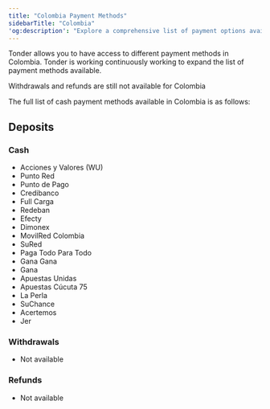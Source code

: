```yaml
---
title: "Colombia Payment Methods"
sidebarTitle: "Colombia"
'og:description': "Explore a comprehensive list of payment options available in Colombia with Tonder, categorized by payment type."
---
```


Tonder allows you to have access to different payment methods in Colombia. Tonder is working continuously working to expand the list of payment methods available. 


<Note>Withdrawals and refunds are still not available for Colombia</Note>


The full list of cash payment methods available in Colombia is as follows:

## Deposits

### Cash

 - Acciones y Valores (WU) 
 - Punto Red 
 - Punto de Pago 
 - Credibanco 
 - Full Carga 
 - Redeban 
 - Efecty 
 - Dimonex 
 - MovilRed Colombia 
 - SuRed 
 - Paga Todo Para Todo 
 - Gana Gana 
 - Gana 
 - Apuestas Unidas 
 - Apuestas Cúcuta 75 
 - La Perla 
 - SuChance 
 - Acertemos 
 - Jer 

### Withdrawals
- Not available

### Refunds
- Not available
